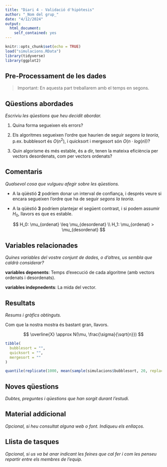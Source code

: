 ```yaml
---
title: "Diari 4 - Validació d'hipòtesis"
author: "_Nom del grup_"
date: "4/12/2024"
output:
  html_document:
    self_contained: yes
---
```


```r
knitr::opts_chunk$set(echo = TRUE)
load("simulacions.RData")
library(tidyverse)
library(ggplot2)
```

## Pre-Processament de les dades

> Important: En aquesta part treballarem amb el temps en segons.

## Qüestions abordades

_Escriviu les qüestions que heu decidit abordar._

1. Quina forma segueixen els errors?

2. Els algoritmes segueixen l'ordre que haurien de seguir _segons la teoria_, p.ex. bubblesort és $O(n^2)$, i quicksort i mergesort són $O(n \cdot log(n))$?

3. Quin algorisme és més estable, és a dir, tenen la mateixa eficiència per vectors desordenats, com per vectors ordenats?

## Comentaris

_Qualsevol cosa que vulgueu afegir sobre les qüestions._

- A la qüèstió __2__ podríem donar un interval de confiança, i després veure si encara segueixen l'ordre que ha de seguir _segons la teoria_.

- A la qüèstió __3__ podríem plantejar el següent contrast, i si podem assumir $H_0$, llavors es que es estable.

$$
H_0: \mu_{ordenat} \leq \mu_{desordenat} \\
H_1: \mu_{ordenat} > \mu_{desordenat}
$$

## Variables relacionades

_Quines variables del vostre conjunt de dades, o d'altres, us sembla que caldrà considerar?_

__variables depenents__: Temps d'execució de cada algoritme (amb vectors ordenats i desordenats).

__variables indepnedents__: La mida del vector.

## Resultats

_Resums i gràfics obtinguts._

Com que la nostra mostra és bastant gran, llavors.

$$
\overline{X} \approx N(\mu, \frac{\sigma}{\sqrt{n}})
$$


```r
tibble(
  bubblesort = "", 
  quicksort = "", 
  mergesort = ""
)
```




```r
quantile(replicate(1000, mean(sample(simulacions$bubblesort, 20, replace = TRUE))), c(.095,.975))
```

## Noves qüestions

_Dubtes, preguntes i qüestions que han sorgit durant l’estudi._

## Material addicional

_Opcional, si heu consultat alguna web o font. Indiqueu els enllaços._

## Llista de tasques

_Opcional, si us va bé anar indicant les feines que cal fer i com les penseu repartir entre els membres de l’equip._
